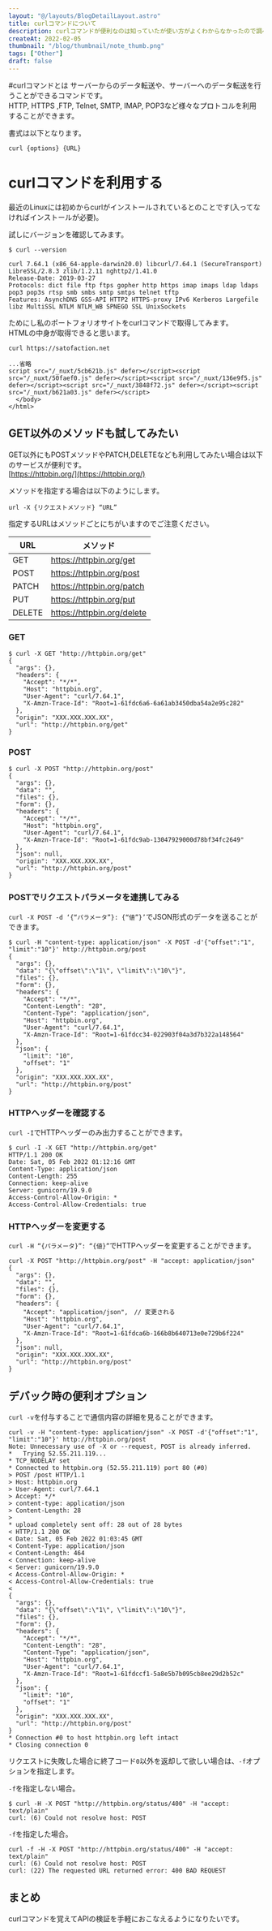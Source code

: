 ```yaml
---
layout: "@/layouts/BlogDetailLayout.astro"
title: curlコマンドについて
description: curlコマンドが便利なのは知っていたが使い方がよくわからなかったので調べる。
createAt: 2022-02-05
thumbnail: "/blog/thumbnail/note_thumb.png"
tags: ["Other"]
draft: false
---
```



#curlコマンドとは
サーバーからのデータ転送や、サーバーへのデータ転送を行うことができるコマンドです。  
HTTP, HTTPS ,FTP, Telnet, SMTP, IMAP, POP3など様々なプロトコルを利用することができます。

書式は以下となります。

```shell script
curl {options} {URL}
```

# curlコマンドを利用する

最近のLinuxには初めからcurlがインストールされているとのことです(入ってなければインストールが必要)。

試しにバージョンを確認してみます。

```shell script
$ curl --version

curl 7.64.1 (x86_64-apple-darwin20.0) libcurl/7.64.1 (SecureTransport) LibreSSL/2.8.3 zlib/1.2.11 nghttp2/1.41.0
Release-Date: 2019-03-27
Protocols: dict file ftp ftps gopher http https imap imaps ldap ldaps pop3 pop3s rtsp smb smbs smtp smtps telnet tftp
Features: AsynchDNS GSS-API HTTP2 HTTPS-proxy IPv6 Kerberos Largefile libz MultiSSL NTLM NTLM_WB SPNEGO SSL UnixSockets
```

ためにし私のポートフォリオサイトをcurlコマンドで取得してみます。  
HTMLの中身が取得できると思います。

```shell script
curl https://satofaction.net

...省略
script src="/_nuxt/5cb621b.js" defer></script><script src="/_nuxt/50faef0.js" defer></script><script src="/_nuxt/136e9f5.js" defer></script><script src="/_nuxt/3848f72.js" defer></script><script src="/_nuxt/b621a03.js" defer></script>
  </body>
</html>
```

## GET以外のメソッドも試してみたい

GET以外にもPOSTメソッドやPATCH,DELETEなども利用してみたい場合は以下のサービスが便利です。  
[https://httpbin.org/](https://httpbin.org/)

メソッドを指定する場合は以下のようにします。

```shell script
url -X {リクエストメソッド} “URL”
```

指定するURLはメソッドごとにちがいますのでご注意ください。

| URL    | メソッド                   |
| ------ | -------------------------- |
| GET    | https://httpbin.org/get    |
| POST   | https://httpbin.org/post   |
| PATCH  | https://httpbin.org/patch  |
| PUT    | https://httpbin.org/put    |
| DELETE | https://httpbin.org/delete |

### GET

```shell script
$ curl -X GET "http://httpbin.org/get"
{
  "args": {},
  "headers": {
    "Accept": "*/*",
    "Host": "httpbin.org",
    "User-Agent": "curl/7.64.1",
    "X-Amzn-Trace-Id": "Root=1-61fdc6a6-6a61ab3450dba54a2e95c282"
  },
  "origin": "XXX.XXX.XXX.XX",
  "url": "http://httpbin.org/get"
}
```

### POST

```shell script
$ curl -X POST "http://httpbin.org/post"
{
  "args": {},
  "data": "",
  "files": {},
  "form": {},
  "headers": {
    "Accept": "*/*",
    "Host": "httpbin.org",
    "User-Agent": "curl/7.64.1",
    "X-Amzn-Trace-Id": "Root=1-61fdc9ab-13047929000d78bf34fc2649"
  },
  "json": null,
  "origin": "XXX.XXX.XXX.XX",
  "url": "http://httpbin.org/post"
}
```

### POSTでリクエストパラメータを連携してみる

`curl -X POST -d ‘{“パラメータ”}: {“値”}’`でJSON形式のデータを送ることができます。

```shell script
$ curl -H "content-type: application/json" -X POST -d'{"offset":"1", "limit":"10"}' http://httpbin.org/post
{
  "args": {},
  "data": "{\"offset\":\"1\", \"limit\":\"10\"}",
  "files": {},
  "form": {},
  "headers": {
    "Accept": "*/*",
    "Content-Length": "28",
    "Content-Type": "application/json",
    "Host": "httpbin.org",
    "User-Agent": "curl/7.64.1",
    "X-Amzn-Trace-Id": "Root=1-61fdcc34-022903f04a3d7b322a148564"
  },
  "json": {
    "limit": "10",
    "offset": "1"
  },
  "origin": "XXX.XXX.XXX.XX",
  "url": "http://httpbin.org/post"
}
```

### HTTPヘッダーを確認する

`curl -I`でHTTPヘッダーのみ出力することができます。

```shell script
$ curl -I -X GET "http://httpbin.org/get"
HTTP/1.1 200 OK
Date: Sat, 05 Feb 2022 01:12:16 GMT
Content-Type: application/json
Content-Length: 255
Connection: keep-alive
Server: gunicorn/19.9.0
Access-Control-Allow-Origin: *
Access-Control-Allow-Credentials: true
```

### HTTPヘッダーを変更する

`curl -H “{パラメータ}”: “{値}”`でHTTPヘッダーを変更することができます。

```shell script
curl -X POST "http://httpbin.org/post" -H "accept: application/json"
{
  "args": {},
  "data": "",
  "files": {},
  "form": {},
  "headers": {
    "Accept": "application/json",　// 変更される
    "Host": "httpbin.org",
    "User-Agent": "curl/7.64.1",
    "X-Amzn-Trace-Id": "Root=1-61fdca6b-166b8b640713e0e729b6f224"
  },
  "json": null,
  "origin": "XXX.XXX.XXX.XX",
  "url": "http://httpbin.org/post"
}
```

## デバック時の便利オプション

`curl -v`を付与することで通信内容の詳細を見ることができます。

```shell script
curl -v -H "content-type: application/json" -X POST -d'{"offset":"1", "limit":"10"}' http://httpbin.org/post
Note: Unnecessary use of -X or --request, POST is already inferred.
*   Trying 52.55.211.119...
* TCP_NODELAY set
* Connected to httpbin.org (52.55.211.119) port 80 (#0)
> POST /post HTTP/1.1
> Host: httpbin.org
> User-Agent: curl/7.64.1
> Accept: */*
> content-type: application/json
> Content-Length: 28
>
* upload completely sent off: 28 out of 28 bytes
< HTTP/1.1 200 OK
< Date: Sat, 05 Feb 2022 01:03:45 GMT
< Content-Type: application/json
< Content-Length: 464
< Connection: keep-alive
< Server: gunicorn/19.9.0
< Access-Control-Allow-Origin: *
< Access-Control-Allow-Credentials: true
<
{
  "args": {},
  "data": "{\"offset\":\"1\", \"limit\":\"10\"}",
  "files": {},
  "form": {},
  "headers": {
    "Accept": "*/*",
    "Content-Length": "28",
    "Content-Type": "application/json",
    "Host": "httpbin.org",
    "User-Agent": "curl/7.64.1",
    "X-Amzn-Trace-Id": "Root=1-61fdccf1-5a8e5b7b095cb8ee29d2b52c"
  },
  "json": {
    "limit": "10",
    "offset": "1"
  },
  "origin": "XXX.XXX.XXX.XX",
  "url": "http://httpbin.org/post"
}
* Connection #0 to host httpbin.org left intact
* Closing connection 0
```

リクエストに失敗した場合に終了コード`0`以外を返却して欲しい場合は、`-f`オプションを指定します。

`-f`を指定しない場合。

```shell script
$ curl -H -X POST "http://httpbin.org/status/400" -H "accept: text/plain"
curl: (6) Could not resolve host: POST
```

`-f`を指定した場合。

```shell script
curl -f -H -X POST "http://httpbin.org/status/400" -H "accept: text/plain"
curl: (6) Could not resolve host: POST
curl: (22) The requested URL returned error: 400 BAD REQUEST
```

## まとめ

curlコマンドを覚えてAPIの検証を手軽におこなえるようになりたいです。
